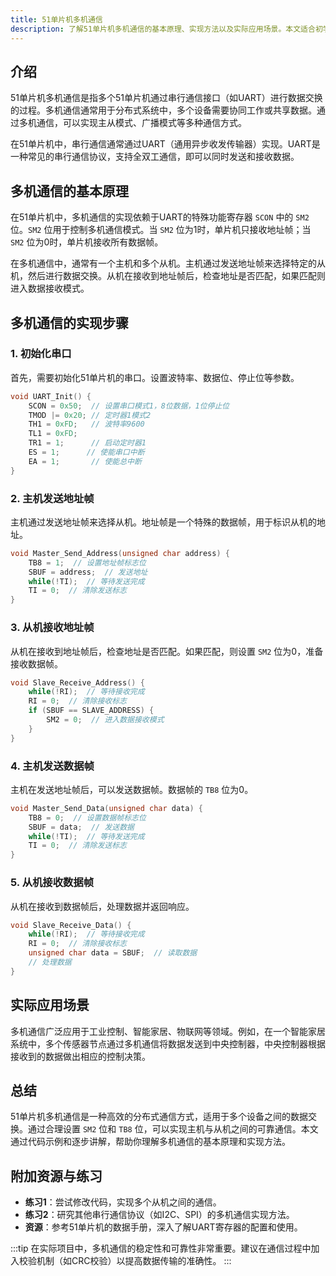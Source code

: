 ```yaml
---
title: 51单片机多机通信
description: 了解51单片机多机通信的基本原理、实现方法以及实际应用场景。本文适合初学者，通过代码示例和逐步讲解，帮助你掌握多机通信的核心概念。
---
```


## 介绍

51单片机多机通信是指多个51单片机通过串行通信接口（如UART）进行数据交换的过程。多机通信通常用于分布式系统中，多个设备需要协同工作或共享数据。通过多机通信，可以实现主从模式、广播模式等多种通信方式。

在51单片机中，串行通信通常通过UART（通用异步收发传输器）实现。UART是一种常见的串行通信协议，支持全双工通信，即可以同时发送和接收数据。

## 多机通信的基本原理

在51单片机中，多机通信的实现依赖于UART的特殊功能寄存器 `SCON` 中的 `SM2` 位。`SM2` 位用于控制多机通信模式。当 `SM2` 位为1时，单片机只接收地址帧；当 `SM2` 位为0时，单片机接收所有数据帧。

在多机通信中，通常有一个主机和多个从机。主机通过发送地址帧来选择特定的从机，然后进行数据交换。从机在接收到地址帧后，检查地址是否匹配，如果匹配则进入数据接收模式。

## 多机通信的实现步骤

### 1. 初始化串口

首先，需要初始化51单片机的串口。设置波特率、数据位、停止位等参数。

```c
void UART_Init() {
    SCON = 0x50;  // 设置串口模式1，8位数据，1位停止位
    TMOD |= 0x20; // 定时器1模式2
    TH1 = 0xFD;   // 波特率9600
    TL1 = 0xFD;
    TR1 = 1;      // 启动定时器1
    ES = 1;      // 使能串口中断
    EA = 1;       // 使能总中断
}
```

### 2. 主机发送地址帧

主机通过发送地址帧来选择从机。地址帧是一个特殊的数据帧，用于标识从机的地址。

```c
void Master_Send_Address(unsigned char address) {
    TB8 = 1;  // 设置地址帧标志位
    SBUF = address;  // 发送地址
    while(!TI);  // 等待发送完成
    TI = 0;  // 清除发送标志
}
```

### 3. 从机接收地址帧

从机在接收到地址帧后，检查地址是否匹配。如果匹配，则设置 `SM2` 位为0，准备接收数据帧。

```c
void Slave_Receive_Address() {
    while(!RI);  // 等待接收完成
    RI = 0;  // 清除接收标志
    if (SBUF == SLAVE_ADDRESS) {
        SM2 = 0;  // 进入数据接收模式
    }
}
```

### 4. 主机发送数据帧

主机在发送地址帧后，可以发送数据帧。数据帧的 `TB8` 位为0。

```c
void Master_Send_Data(unsigned char data) {
    TB8 = 0;  // 设置数据帧标志位
    SBUF = data;  // 发送数据
    while(!TI);  // 等待发送完成
    TI = 0;  // 清除发送标志
}
```

### 5. 从机接收数据帧

从机在接收到数据帧后，处理数据并返回响应。

```c
void Slave_Receive_Data() {
    while(!RI);  // 等待接收完成
    RI = 0;  // 清除接收标志
    unsigned char data = SBUF;  // 读取数据
    // 处理数据
}
```

## 实际应用场景

多机通信广泛应用于工业控制、智能家居、物联网等领域。例如，在一个智能家居系统中，多个传感器节点通过多机通信将数据发送到中央控制器，中央控制器根据接收到的数据做出相应的控制决策。

## 总结

51单片机多机通信是一种高效的分布式通信方式，适用于多个设备之间的数据交换。通过合理设置 `SM2` 位和 `TB8` 位，可以实现主机与从机之间的可靠通信。本文通过代码示例和逐步讲解，帮助你理解多机通信的基本原理和实现方法。

## 附加资源与练习

- **练习1**：尝试修改代码，实现多个从机之间的通信。
- **练习2**：研究其他串行通信协议（如I2C、SPI）的多机通信实现方法。
- **资源**：参考51单片机的数据手册，深入了解UART寄存器的配置和使用。

:::tip
在实际项目中，多机通信的稳定性和可靠性非常重要。建议在通信过程中加入校验机制（如CRC校验）以提高数据传输的准确性。
:::